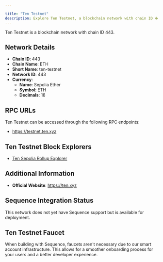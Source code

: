 ```yaml
---

title: "Ten Testnet"
description: Explore Ten Testnet, a blockchain network with chain ID 443. Learn about its native currency, Sepolia Ether, and how to interact with the network.
---
```




Ten Testnet is a blockchain network with chain ID 443.

## Network Details

- **Chain ID**: 443
- **Chain Name**: ETH
- **Short Name**: ten-testnet
- **Network ID**: 443
- **Currency**: 
  - **Name**: Sepolia Ether
  - **Symbol**: ETH
  - **Decimals**: 18

## RPC URLs

Ten Testnet can be accessed through the following RPC endpoints:

- https://testnet.ten.xyz

## Ten Testnet Block Explorers

- [Ten Sepolia Rollup Explorer](https://tenscan.io)

## Additional Information

- **Official Website**: https://ten.xyz

## Sequence Integration Status

This network does not yet have Sequence support but is available for deployment.

## Ten Testnet Faucet

When building with Sequence, faucets aren't necessary due to our smart account infrastructure. This allows for a smoother onboarding process for your users and a better developer experience.
